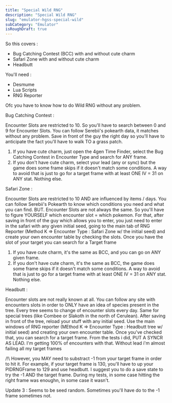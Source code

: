 ```yaml
---
title: "Special Wild RNG"
description: "Special Wild RNG"
slug: "emulator-hgss-special-wild"
subCategory: "Emulator"
isRoughDraft: true
---
```


So this covers :

- Bug Catching Contest (BCC) with and without cute charm
- Safari Zone with and without cute charm
- Headbutt

You'll need :

- Desmume
- Lua Scripts
- RNG Reporter

Ofc you have to know how to do Wild RNG without any problem.

Bug Catching Contest :

Encounter Slots are restricted to 10. So you'll have to search between 0 and 9 for Encounter Slots. You can follow Serebii's pokearth data, it matches without any problem.
Save in front of the guy the right day so you'll have to anticipate the fact you'll have to walk TO a grass patch.

1. If you have cute charm, just open the 4gen Time Finder, select the Bug Catching Contest in Encounter Type and search for ANY frame.
2. If you don't have cute charm, select your lead (any or sync) but the game does some frame skips if it doesn't match some conditions. A way to avoid that is just to go for a target frame with at least ONE IV = 31 on ANY stat. Nothing else.

Safari Zone :

Encounter Slots are restricted to 10 AND are influenced by items / days. You can follow Serebii's Pokearth to know which conditions you need and what you can find.
BUT. Encounter Slots are not always the same. So you'll have to figure YOURSELF which encounter slot = which pokemon.
For that, after saving in front of the guy which allows you to enter, you just need to enter in the safari with any given initial seed, going to the main tab of RNG Reporter (Method K => Encounter Type : Safari Zone w/ the initial seed) and create your own encounter table by checking the slots. Once you have the slot of your target you can search for a Target frame

1. If you have cute charm, it's the same as BCC, and you can go on ANY given frame.
2. If you don't have cute charm, it's the same as BCC, the game does some frame skips if it doesn't match some conditions. A way to avoid that is just to go for a target frame with at least ONE IV = 31 on ANY stat. Nothing else.

Headbutt :

Encounter slots are not really known at all. You can follow any site with encounters slots in order to ONLY have an idea of species present in the tree. Every tree seems to change of encounter slots every day. Same for special trees (like Combee or Slakoth in the north of Cerulean).
After saving in front of the tree, reload your stuff with any initial seed. Use the main windows of RNG reporter (MEthod K => Encounter Type : Headbutt tree w/ initial seed) and creating your own encounter table. Once you've checked that, you can search for a target frame.
From the tests i did, PUT A SYNCR AS LEAD. I'm getting 100% of encounters with that. Without lead i'm almost failing all my target frames

/!\ However, you MAY need to substract -1 from your target frame in order to hit it. For example, if your target frame is 130, you'll have to up your PIDRNGFrame to 129 and use headbutt. I suggest you to do a save state to try the -1 AND the target frame. During my tests, in some case hitting the right frame was enoughn, in some case it wasn't.

Update 3 : Seems to be seed random. Sometimes you'll have do to the -1 frame sometimes not.
